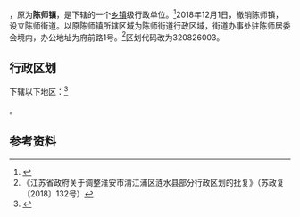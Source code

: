 {{中国乡级行政区|32/08/26/115/000}}

'''{{PAGENAMEBASE}}'''，原为'''陈师镇'''，是{{PRC admin/fullname|32/08/26/115/000|3}}下辖的一个[[乡镇|乡镇]]级行政单位。<ref>{{PRC admin/ref sgc|{{PRC admin/parent|32/08/26/115/000}}}}</ref>2018年12月1日，撤销陈师镇，设立陈师街道。以原陈师镇所辖区域为陈师街道行政区域，街道办事处驻陈师居委会境内，办公地址为府前路1号。<ref>《江苏省政府关于调整淮安市清江浦区涟水县部分行政区划的批复》（苏政复〔2018〕132号）</ref>区划代码改为320826003。

== 行政区划 ==

{{PAGENAMEBASE}}下辖以下地区：<ref>{{PRC admin/ref sgc|32/08/26/115/000}}</ref>

{{PRC admin/children|32/08/26/115/000}}。

== 参考资料 ==

{{reflist}}

{{行政区划小作品}}
{{PRC admin/navcat|32/08/26/115/000}}